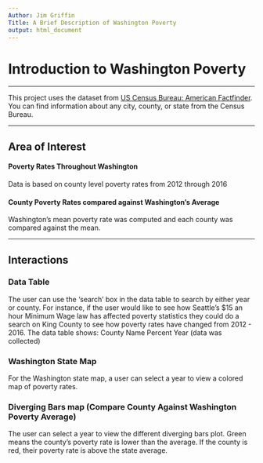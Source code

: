 ```yaml
---
Author: Jim Griffin
Title: A Brief Description of Washington Poverty
output: html_document
---
```


# Introduction to Washington Poverty

---

This project uses the dataset from [US Census Bureau: American Factfinder](https://factfinder.census.gov/faces/nav/jsf/pages/community_facts.xhtml). You can find information about any city, county, or state from the Census Bureau.

---

## Area of Interest


#### Poverty Rates Throughout Washington

Data is based on county level poverty rates from 2012 through 2016

#### County Poverty Rates compared against Washington's Average

Washington's mean poverty rate was computed and each county was compared against the mean.

---

## Interactions

### Data Table

The user can use the 'search' box in the data table to search by either year or county. For instance, if the user would like to see how Seattle's $15 an hour Minimum Wage law has affected poverty statistics they could do a search on King County to see how poverty rates have changed from 2012 - 2016. The data table shows:
    County Name
    Percent
    Year (data was collected)

### Washington State Map

For the Washington state map, a user can select a year to view a colored map of poverty rates.  

### Diverging Bars map (Compare County Against Washington Poverty Average)
The user can select a year to view the different diverging bars plot. Green means the county's poverty rate is lower than the average. If the county is red, their poverty rate is above the state average.




